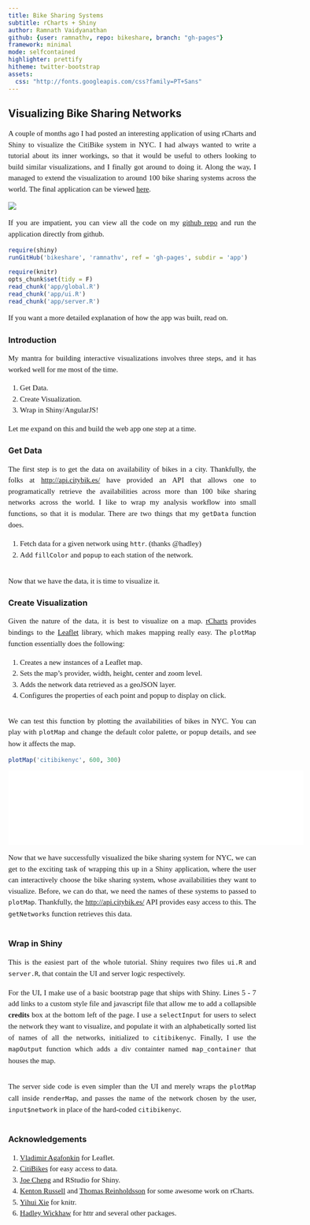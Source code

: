 ```yaml
---
title: Bike Sharing Systems
subtitle: rCharts + Shiny
author: Ramnath Vaidyanathan
github: {user: ramnathv, repo: bikeshare, branch: "gh-pages"}
framework: minimal
mode: selfcontained
highlighter: prettify
hitheme: twitter-bootstrap
assets:
  css: "http://fonts.googleapis.com/css?family=PT+Sans"
---
```


<style>
 /* body{background: white;} */
 ol.linenums{margin-left: -8px;}
 p, li{text-align: justify;font-size: 15px;line-height:1.5em;font-family: "PT Sans"}
</style>

## Visualizing Bike Sharing Networks

<!-- AddThis Button BEGIN -->
<div class="addthis_toolbox addthis_default_style ">
<a class="addthis_button_facebook_like" fb:like:layout="button_count"></a>
<a class="addthis_button_tweet"></a>
<a class="addthis_button_pinterest_pinit"></a>
<a class="addthis_counter addthis_pill_style"></a>
</div>
<script type="text/javascript">
  var addthis_config = {"data_track_addressbar":true};
</script>
<script type="text/javascript" src="//s7.addthis.com/js/300/addthis_widget.js#pubid=ra-4fdfcfd4773d48d3"></script>
<!-- AddThis Button END -->

A couple of months ago I had posted an interesting application of using rCharts and Shiny to visualize the CitiBike system in NYC. I had always wanted to write a tutorial about its inner workings, so that it would be useful to others looking to build similar visualizations, and I finally got around to doing it. Along the way, I managed to extend the visualization to around 100 bike sharing systems across the world. The final application can be viewed [here](http://glimmer.rstudio.com/ramnathv/BikeShare). 

<a href="http://glimmer.rstudio.com/ramnathv/BikeShare">
<img src=http://www.clipular.com/c?10951071=aD5PWoWf3MjZaDGbvSxV7ZyIeM4&f=.png>
</img>
</a>

If you are impatient, you can view all the code on my [github repo](http://github.com/ramnathv/bikeshare) and run the application directly from github.

```r
require(shiny)
runGitHub('bikeshare', 'ramnathv', ref = 'gh-pages', subdir = 'app')
```



```r
require(knitr)
opts_chunk$set(tidy = F)
read_chunk('app/global.R')
read_chunk('app/ui.R')
read_chunk('app/server.R')
```

If you want a more detailed explanation of how the app was built, read on.

### Introduction

My mantra for building interactive visualizations involves three steps, and it has worked well for me most of the time.

1. Get Data.
2. Create Visualization.
3. Wrap in Shiny/AngularJS!

Let me expand on this and build the web app one step at a time.

### Get Data

The first step is to get the data on availability of bikes in a city. Thankfully, the folks at [http://api.citybik.es/](CityBikes) have provided an API that allows one to programatically retrieve the availabilities across more than 100 bike sharing networks across the world. I like to wrap my analysis workflow into small functions, so that it is modular. There are two things that my `getData` function does.

1. Fetch data for a given network using `httr`. (thanks @hadley)
2. Add `fillColor` and `popup` to each station of the network.

```r
```

Now that we have the data, it is time to visualize it.

### Create Visualization

Given the nature of the data, it is best to visualize on a map. [rCharts](http://rcharts.io) provides bindings to the [Leaflet](leafletjs.com) library, which makes mapping really easy. The `plotMap` function essentially does the following:

1. Creates a new instances of a Leaflet map.
2. Sets the map's provider, width, height, center and zoom level.
3. Adds the network data retrieved as a geoJSON layer.
4. Configures the properties of each point and popup to display on click.

```r
```

We can test this function by plotting the availabilities of bikes in NYC. You can play with `plotMap` and change the default color palette, or popup details, and see how it affects the map.

```r
plotMap('citibikenyc', 600, 300)
```

<iframe src='assets/img/citibikenyc.html' width = 600 frameBorder="0"></iframe>

Now that we have successfully visualized the bike sharing system for NYC, we can get to the exciting task of wrapping this up in a Shiny application, where the user can interactively choose the bike sharing system, whose availabilities they want to visualize. Before, we can do that, we need the names of these systems to passed to `plotMap`. Thankfully, the [http://api.citybik.es/](CityBikes) API provides easy access to this. The `getNetworks` function retrieves this data.

```r

```

### Wrap in Shiny

This is the easiest part of the whole tutorial. Shiny requires two files `ui.R` and `server.R`, that contain the UI and server logic respectively.

For the UI, I make use of a basic bootstrap page that ships with Shiny. Lines 5 - 7 add links to a custom style file and javascript file that allow me to add a collapsible __credits__ box at the bottom left of the page. I use a `selectInput` for users to select the network they want to visualize, and populate it with an alphabetically sorted list of names of all the networks, initialized to `citibikenyc`. Finally, I use the `mapOutput` function which adds a div containter named `map_container` that houses the map.


```r

```

The server side code is even simpler than the UI and merely wraps the `plotMap` call inside `renderMap`, and passes the name of the network chosen by the user, `input$network` in place of the hard-coded `citibikenyc`.


```r

```


### Acknowledgements

1. [Vladimir Agafonkin](http://leafletjs.com) for Leaflet.
2. [CitiBikes](http://citybik.es/) for easy access to data.
3. [Joe Cheng](http://github.com/jcheng5) and RStudio for Shiny.
4. [Kenton Russell](http://github.com/timelyportfolio) and [Thomas Reinholdsson](http://github.com/reinholdsson) for some awesome work on rCharts.
5. [Yihui Xie](http://github.com/yihui) for knitr.
6. [Hadley Wickhaw](http://github.com/yihui) for httr and several other packages.




